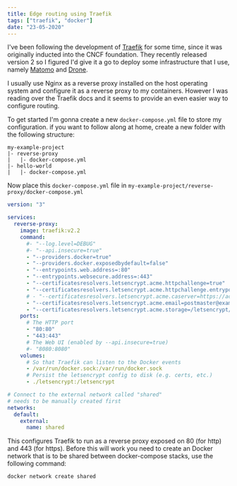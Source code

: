 ```yaml
---
title: Edge routing using Traefik
tags: ["traefik", "docker"]
date: "23-05-2020"
---
```


I've been following the development of [Traefik](https://docs.traefik.io/) for some time, since it was originally inducted
into the CNCF foundation. They recently released version 2 so I figured I'd give it a go to deploy some infrastructure that I use,
namely [Matomo](https://matomo.org/) and [Drone](https://drone.io/).

I usually use Nginx as a reverse proxy installed on the host operating system and configure it as a reverse proxy to my containers.
However I was reading over the Traefik docs and it seems to provide an even easier way to configure routing.

To get started I'm gonna create a new `docker-compose.yml` file to store my configuration. if you want to follow along at home, create a new folder with the following structure:

```
my-example-project
|- reverse-proxy
|   |- docker-compose.yml
|- hello-world
|   |- docker-compose.yml
```

Now place this `docker-compose.yml` file in `my-example-project/reverse-proxy/docker-compose.yml`

```yaml
version: "3"

services:
  reverse-proxy:
    image: traefik:v2.2
    command:
      #- "--log.level=DEBUG"
      #- "--api.insecure=true"
      - "--providers.docker=true"
      - "--providers.docker.exposedbydefault=false"
      - "--entrypoints.web.address=:80"
      - "--entrypoints.websecure.address=:443"
      - "--certificatesresolvers.letsencrypt.acme.httpchallenge=true"
      - "--certificatesresolvers.letsencrypt.acme.httpchallenge.entrypoint=web"
      # - "--certificatesresolvers.letsencrypt.acme.caserver=https://acme-staging-v02.api.letsencrypt.org/directory"
      - "--certificatesresolvers.letsencrypt.acme.email=postmaster@example.com"
      - "--certificatesresolvers.letsencrypt.acme.storage=/letsencrypt/acme.json"
    ports:
      # The HTTP port
      - "80:80"
      - "443:443"
      # The Web UI (enabled by --api.insecure=true)
      #- "8080:8080"
    volumes:
      # So that Traefik can listen to the Docker events
      - /var/run/docker.sock:/var/run/docker.sock
      # Persist the letsencrypt config to disk (e.g. certs, etc.)
      - ./letsencrypt:/letsencrypt

# Connect to the external network called "shared"
# needs to be manually created first
networks:
  default:
    external:
      name: shared
```

This configures Traefik to run as a reverse proxy exposed on 80 (for http) and 443 (for https).
Before this will work you need to create an Docker network that is to be shared between docker-compose stacks, use the following command:

```bash
docker network create shared
```

